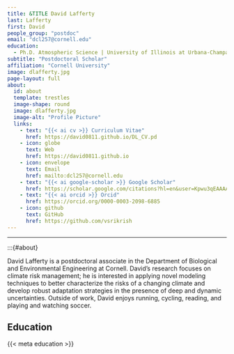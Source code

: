 ```yaml
---
title: &TITLE David Lafferty
last: Lafferty
first: David
people_group: "postdoc"
email: "dcl257@cornell.edu"
education:
  - Ph.D. Atmospheric Science | University of Illinois at Urbana-Champaign | 2024 <br> M.Sc. Physics |  Ruprecht-Karls-Universität Heidelberg | 2018 <br> B.Sc. Physics | University of Glasgow | 2016
subtitle: "Postdoctoral Scholar"
affiliation: "Cornell University"
image: dlafferty.jpg
page-layout: full
about: 
  id: about
  template: trestles
  image-shape: round
  image: dlafferty.jpg
  image-alt: "Profile Picture"
  links:
    - text: "{{< ai cv >}} Curriculum Vitae"
      href: https://david0811.github.io/DL_CV.pd
    - icon: globe
      text: Web
      href: https://david0811.github.io
    - icon: envelope
      text: Email
      href: mailto:dcl257@cornell.edu
    - text: "{{< ai google-scholar >}} Google Scholar"
      href: https://scholar.google.com/citations?hl=en&user=Kpwu3qEAAAAJ
    - text: "{{< ai orcid >}} Orcid"
      href: https://orcid.org/0000-0003-2098-6885
    - icon: github
      text: GitHub 
      href: https://github.com/vsrikrish
---
```


<hr>

:::{#about}

David Lafferty is a postdoctoral associate in the Department of Biological and Environmental Engineering at Cornell. David’s research focuses on climate risk management; he is interested in applying novel modeling techniques to better characterize the risks of a changing climate and develop robust adaptation strategies in the presence of deep and dynamic uncertainties. Outside of work, David enjoys running, cycling, reading, and playing and watching soccer.


## Education


{{< meta education >}}

<br>
